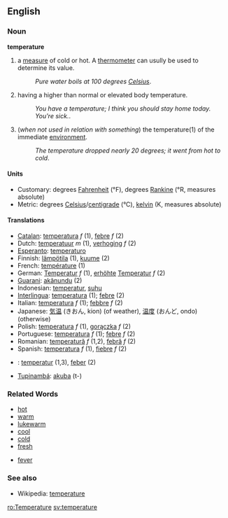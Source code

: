 ==English==
=== Noun ===
'''temperature'''

#a [[measure]] of cold or hot. A [[thermometer]] can usully be used to determine its value.
#:''Pure water boils at 100 degrees [[Celsius]]''.
#having a higher than normal or elevated body temperature.
#:''You have a temperature; I think you should stay home today. You're sick.''.
#(''when not used in relation with something'') the temperature(1) of the immediate [[environment]].
#:''The temperature dropped nearly 20 degrees; it went from hot to cold''.

====Units====
*Customary: degrees [[Fahrenheit]] (°F), degrees [[Rankine]] (°R, measures absolute)
*Metric: degrees [[Celsius]]/[[centigrade]] (°C), [[kelvin]] (K, measures absolute)

==== Translations ====
*[[Catalan]]: [[temperatura]] ''f'' (1), [[febre]] ''f'' (2)
*Dutch: [[temperatuur]] ''m'' (1), [[verhoging]] ''f'' (2)
*[[Esperanto]]: [[temperaturo]]
*Finnish: [[lämpötila]] (1), [[kuume]] (2)
*French: [[température]] (1)
*German: [[Temperatur]] ''f'' (1), [[erhöht]]e [[Temperatur]] ''f'' (2)
*[[Guarani]]: [[akãnundu]] (2)
*Indonesian: [[temperatur]], [[suhu]]
*[[Interlingua]]: [[temperatura]] (1); [[febre]] (2)
*Italian: [[temperatura]] ''f'' (1); [[febbre]] ''f'' (2)
*Japanese: [[気温]] (きおん, kion) (of weather), [[温度]] (おんど, ondo) (otherwise)
*Polish: [[temperatura]] ''f'' (1), [[gorączka]] ''f'' (2)
*Portuguese: [[temperatura]] ''f'' (1); [[febre]] ''f'' (2)
*Romanian: [[temperatură]] ''f'' (1,2), [[febră]] ''f'' (2)
*Spanish: [[temperatura]] ''f'' (1), [[fiebre]] ''f'' (2)
*{{sv}}: [[temperatur]] (1,3), [[feber]] (2)
*[[Tupinambá]]: [[akuba]] (t-)

===Related Words===

*[[hot]]
*[[warm]]
*[[lukewarm]]
*[[cool]]
*[[cold]]
*[[fresh]]

*[[fever]]


===See also===
*Wikipedia: [[w:temperature|temperature]]

[[ro:Temperature]]
[[sv:temperature]]